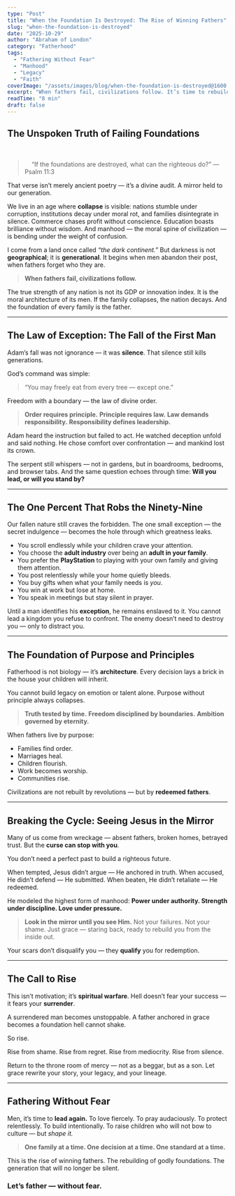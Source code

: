 ```yaml
---
type: "Post"
title: "When the Foundation Is Destroyed: The Rise of Winning Fathers"
slug: "when-the-foundation-is-destroyed"
date: "2025-10-29"
author: "Abraham of London"
category: "Fatherhood"
tags:
  - "Fathering Without Fear"
  - "Manhood"
  - "Legacy"
  - "Faith"
coverImage: "/assets/images/blog/when-the-foundation-is-destroyed@1600.jpg"
excerpt: "When fathers fail, civilizations follow. It’s time to rebuild the foundations of family, faith, and leadership."
readTime: "8 min"
draft: false
---
```


## The Unspoken Truth of Failing Foundations

<div className="relative mb-10">
  <blockquote className="border-l-4 border-softGold pl-6 italic text-xl font-light">
    “If the foundations are destroyed, what can the righteous do?” — Psalm 11:3
  </blockquote>
</div>

That verse isn’t merely ancient poetry — it’s a divine audit.
A mirror held to our generation.

We live in an age where **collapse** is visible: nations stumble under corruption, institutions decay under moral rot, and families disintegrate in silence.
Commerce chases profit without conscience.
Education boasts brilliance without wisdom.
And manhood — the moral spine of civilization — is bending under the weight of confusion.

I come from a land once called *“the dark continent.”*
But darkness is not **geographical**; it is **generational**.
It begins when men abandon their post, when fathers forget who they are.

> **When fathers fail, civilizations follow.**

The true strength of any nation is not its GDP or innovation index.
It is the moral architecture of its men.
If the family collapses, the nation decays.
And the foundation of every family is the father.

---

## The Law of Exception: The Fall of the First Man

Adam’s fall was not ignorance — it was **silence**.
That silence still kills generations.

God’s command was simple:
> “You may freely eat from every tree — except one.”

Freedom with a boundary — the law of divine order.

> **Order requires principle.**
> **Principle requires law.**
> **Law demands responsibility.**
> **Responsibility defines leadership.**

Adam heard the instruction but failed to act.
He watched deception unfold and said nothing.
He chose comfort over confrontation — and mankind lost its crown.

The serpent still whispers — not in gardens, but in boardrooms, bedrooms, and browser tabs.
And the same question echoes through time:
**Will you lead, or will you stand by?**

---

## The One Percent That Robs the Ninety-Nine

Our fallen nature still craves the forbidden.
The one small exception — the secret indulgence — becomes the hole through which greatness leaks.

* You scroll endlessly while your children crave your attention.
* You choose the **adult industry** over being an **adult in your family**.
* You prefer the **PlayStation** to playing with your own family and giving them attention.
* You post relentlessly while your home quietly bleeds.
* You buy gifts when what your family needs is *you*.
* You win at work but lose at home.
* You speak in meetings but stay silent in prayer.

Until a man identifies his **exception**, he remains enslaved to it.
You cannot lead a kingdom you refuse to confront.
The enemy doesn’t need to destroy you — only to distract you.

---

## The Foundation of Purpose and Principles

Fatherhood is not biology — it’s **architecture**.
Every decision lays a brick in the house your children will inherit.

You cannot build legacy on emotion or talent alone.
Purpose without principle always collapses.

> **Truth tested by time.**
> **Freedom disciplined by boundaries.**
> **Ambition governed by eternity.**

When fathers live by purpose:

* Families find order.
* Marriages heal.
* Children flourish.
* Work becomes worship.
* Communities rise.

Civilizations are not rebuilt by revolutions — but by **redeemed fathers**.

---

## Breaking the Cycle: Seeing Jesus in the Mirror

Many of us come from wreckage — absent fathers, broken homes, betrayed trust.
But the **curse can stop with you**.

You don’t need a perfect past to build a righteous future.

When tempted, Jesus didn’t argue — He anchored in truth.
When accused, He didn’t defend — He submitted.
When beaten, He didn’t retaliate — He redeemed.

He modeled the highest form of manhood:
**Power under authority. Strength under discipline. Love under pressure.**

> **Look in the mirror until you see Him.**
> Not your failures. Not your shame.
> Just grace — staring back, ready to rebuild you from the inside out.

Your scars don’t disqualify you — they **qualify** you for redemption.

---

## The Call to Rise

This isn’t motivation; it’s **spiritual warfare**.
Hell doesn’t fear your success — it fears your **surrender**.

A surrendered man becomes unstoppable.
A father anchored in grace becomes a foundation hell cannot shake.

So rise.

Rise from shame.
Rise from regret.
Rise from mediocrity.
Rise from silence.

Return to the throne room of mercy — not as a beggar, but as a son.
Let grace rewrite your story, your legacy, and your lineage.

---

## Fathering Without Fear

Men, it’s time to **lead again.**
To love fiercely.
To pray audaciously.
To protect relentlessly.
To build intentionally.
To raise children who will not bow to culture — but *shape it.*

> **One family at a time.
> One decision at a time.
> One standard at a time.**

This is the rise of winning fathers.
The rebuilding of godly foundations.
The generation that will no longer be silent.

<div className="text-center mt-12">
  <h3 className="text-2xl font-semibold text-softGold">Let’s father — without fear.</h3>
</div>